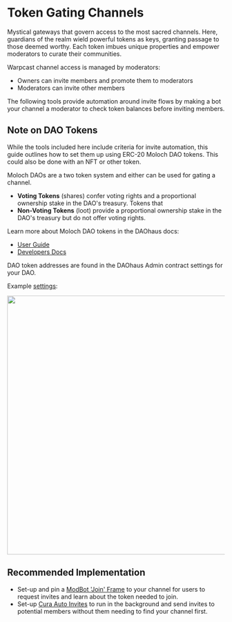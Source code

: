 # Token Gating Channels

Mystical gateways that govern access to the most sacred channels. Here, guardians of the realm wield powerful tokens as keys, granting passage to those deemed worthy. Each token imbues unique properties and empower moderators to curate their communities.

Warpcast channel access is managed by moderators:

- Owners can invite members and promote them to moderators
- Moderators can invite other members

The following tools provide automation around invite flows by making a bot your channel a moderator to check token balances before inviting members.

## Note on DAO Tokens

While the tools included here include criteria for invite automation, this guide outlines how to set them up using ERC-20 Moloch DAO tokens. This could also be done with an NFT or other token.

Moloch DAOs are a two token system and either can be used for gating a channel.

- **Voting Tokens** (shares) confer voting rights and a proportional ownership stake in the DAO's treasury.
  Tokens that
- **Non-Voting Tokens** (loot) provide a proportional ownership stake in the DAO's treasury but do not offer voting rights.

Learn more about Moloch DAO tokens in the DAOhaus docs:

- [User Guide](https://guide.daohaus.club/)
- [Developers Docs](https://docs.daohaus.club/contracts/membership)

DAO token addresses are found in the DAOhaus Admin contract settings for your DAO.

Example [settings](https://admin.daohaus.fun/#/molochv3/0xa/0x2a244bb4ccd4eb0897cf61e0c61963e1e1d161e3/settings):

<img src="/images/contracts.png" width="600px" />

## Recommended Implementation

- Set-up and pin a [ModBot 'Join' Frame](/scrolls/modbot) to your channel for users to request invites and learn about the token needed to join.
- Set-up [Cura Auto Invites](/scrolls/cura) to run in the background and send invites to potential members without them needing to find your channel first.
